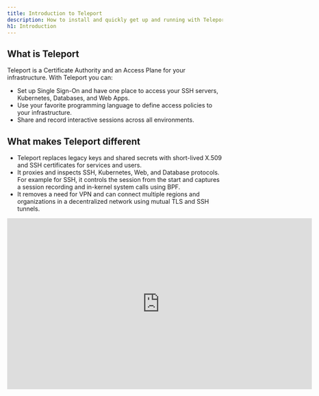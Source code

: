```yaml
---
title: Introduction to Teleport
description: How to install and quickly get up and running with Teleport to set up SSH and Kubernetes access to cloud environments.
h1: Introduction
---
```


## What is Teleport

Teleport is a Certificate Authority and an Access Plane for your infrastructure.
With Teleport you can:

- Set up Single Sign-On and have one place to access your SSH servers, Kubernetes, Databases, and Web Apps.
- Use your favorite programming language to define access policies to your infrastructure.
- Share and record interactive sessions across all environments.

## What makes Teleport different

- Teleport replaces legacy keys and shared secrets with short-lived X.509 and SSH certificates
  for services and users.
- It proxies and inspects SSH, Kubernetes, Web, and Database protocols.
  For example for SSH, it controls the session from the start
  and captures a session recording and in-kernel system calls using BPF.
- It removes a need for VPN and can connect multiple regions and organizations
  in a decentralized network using mutual TLS and SSH tunnels.

<iframe
  width="712"
  height="400"
  src="https://www.youtube-nocookie.com/embed/0HlyGk8dihM?rel=0&modestbranding=1"
  frameBorder="0"
  allow="accelerometer; autoplay; encrypted-media; gyroscope; picture-in-picture"
  allowFullScreen
/>

## Get started with Teleport Community Edition

- Install the open source Teleport Community Edition [in 5 minutes](getting-started.mdx).
- Join the [Teleport Discussions](https://github.com/gravitational/teleport/discussions) and ask a question.
- Create an issue in [Github](https://github.com/gravitational/teleport/).
- Reach out for [Teleport Enterprise](https://goteleport.com/get-started).
- [FAQ](faq.mdx) - Common questions about Teleport.

## Popular use-cases

Here are some of the most popular use-cases for Teleport:

- Use short lived certificates instead of static keys for SSH, Kubernetes, Databases, and Web Apps.
- Gather structured events and session recording/replay for `ssh` and `kubectl`.
- Centralized SSH and Kubernetes Certificate Authority.
- Enforce 2nd factor auth with U2F or TOTP.
- Connect to computing resources located behind firewalls or without static IPs.
- Collaboratively troubleshoot issues through [session sharing](user-manual.mdx#sharing-sessions).
- Discover online servers and Docker containers within a cluster with [dynamic node labels](admin-guide.mdx#labeling-nodes-and-applications).
- Capture sessions and manage certificates for existing [OpenSSH fleet](openssh-teleport.mdx).
- Secure access to internal web applications and services with [application access](./application-access/introduction.mdx).

## Teleport Enterprise Edition

Teleport Enterprise is built around the open-source core of the Teleport Community Edition
with the added benefit of easy integration with identity managers for SSO. Both editions now support Role-Based Access Control (RBAC).

- [Teleport Enterprise Introduction](enterprise/introduction.mdx) - Overview of the additional capabilities of Teleport Enterprise.
- [Teleport Enterprise Quick Start](enterprise/quickstart-enterprise.mdx) - A quick tutorial to show off the basic capabilities of Teleport Enterprise.
  A good place to start if you want to jump right in.
- [SSO for SSH](enterprise/sso/ssh-sso.mdx) - Overview on how Teleport Enterprise works with external identity providers for Single Sign-On.

Teleport is available through the free, open source edition ("Teleport Community Edition")
or a commercial edition ("Teleport Enterprise Edition").

## Operating system support

Teleport is officially supported on the platforms listed below. It is worth noting
that the open source community has been successful in building and running Teleport on
UNIX variants other than Linux \[1].

| Operating System | Teleport Client | Teleport Server |
| - | - | - |
| Linux v2.6+ | yes | yes |
| MacOS v10.12+ | yes | yes |
| Windows \[2] | yes \[2] | no |

\[1] *Teleport is written in Go and it's possible to build it on
any OS supported by the [Golang toolchain](https://github.com/golang/go/wiki/MinimumRequirements)*.

\[2] *Teleport server does not run on Windows yet, but `tsh` (the Teleport client)
can be used on Windows to execute `tsh login` to retrieve a user's SSH
certificate and use it with `ssh`, the OpenSSH client, running on a Windows
client machine.*